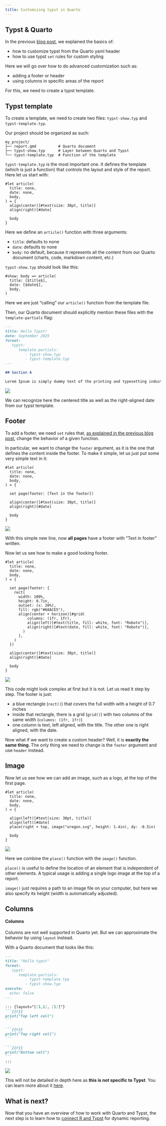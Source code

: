 ```yaml
---
title: Customizing typst in Quarto
---
```


## Typst & Quarto

In the previous [blog post](#), we explained the basics of:

* how to customize typst from the Quarto yaml header
* how to use typst `set` rules for custom styling

Here we will go over how to do advanced customization such as:

* adding a footer or header
* using columns in specific areas of the report

For this, we need to create a typst template.

## Typst template

To create a template, we need to create two files: `typst-show.typ` and `typst-template.typ`.

Our project should be organized as such:

```
my_project/
├── report.qmd          # Quarto document
├── typst-show.typ      # Layer between Quarto and Typst
└── typst-template.typ  # Function of the template
```

`typst-template.typ` is the most important one. It defines the template (which is just a function) that controls the layout and style of the report. Here let us start with:

```.typ
#let article(
  title: none,
  date: none,
  body,
) = {
  align(center)[#text(size: 30pt, title)]
  align(right)[#date]

  body
}
```

Here we define an `article()` function with three arguments:

* `title`: defaults to none
* `date`: defaults to none
* `body`: no default, because it represents all the content from our Quarto document (charts, code, markdown content, etc.)

`typst-show.typ` should look like this:

```.typ
#show: body => article(
  title: [$title$],
  date: [$date$],
  body,
)
```

Here we are just "calling" our `article()` function from the template file.

Then, our Quarto document should explicitly mention these files with the `template-partials` flag:

````md
---
title: Hello Typst!
date: September 2025
format:
   typst:
      template-partials: 
         - typst-show.typ
         - typst-template.typ
---

## Section A

Lorem Ipsum is simply dummy text of the printing and typesetting industry.
````

![](example-1.png)

We can recognize here the centered title as well as the right-aligned date from our typst template.

## Footer

To add a footer, we need `set` rules that, [as explained in the previous blog post](#), change the behavior of a given function.

In particular, we want to change the `footer` argument, as it is the one that defines the content inside the footer. To make it simple, let us just put some very simple text in it:

```.typ
#let article(
  title: none,
  date: none,
  body,
) = {

  set page(footer: [Text in the footer])

  align(center)[#text(size: 30pt, title)]
  align(right)[#date]

  body
}
```

![](example-2.png)

With this simple new line, now **all pages** have a footer with "Text in footer" written.

Now let us see how to make a good looking footer.

```.typ
#let article(
  title: none,
  date: none,
  body,
) = {
  
  set page(footer: {
    rect(
      width: 100%,
      height: 0.7in,
      outset: (x: 20%),
      fill: rgb("#68ACE5"),
      align(center + horizon)[#grid(
          columns: (1fr, 1fr),
          align(left)[#text(title, fill: white, font: "Roboto")],
          align(right)[#text(date, fill: white, font: "Roboto")],
        )
      ],
    )
  })

  align(center)[#text(size: 30pt, title)]
  align(right)[#date]

  body
}
```

![](example-3.png)

This code might look complex at first but it is not. Let us read it step by step. The footer is just:

* a blue rectangle (`rect()`) that covers the full width with a height of 0.7 inches
* inside that rectangle, there is a grid (`grid()`) with two columns of the same width (`columns: (1fr, 1fr)`)
* one column is text, left aligned, with the title. The other one is right aligned, with the date.

Now what if we want to create a custom header? Well, it is **exactly the same thing**. The only thing we need to change is the `footer` argument and use `header` instead.

## Image

Now let us see how we can add an image, such as a logo, at the top of the first page.

```.typ
#let article(
  title: none,
  date: none,
  body,
) = {

  align(left)[#text(size: 30pt, title)]
  align(left)[#date]
  place(right + top, image("oregon.svg", height: 1.4in), dy: -0.5in)

  body
}
```

![](example-4.png)

Here we combine the `place()` function with the `image()` function.

`place()` is useful to define the location of an element that is independent of other elements. A typical usage is adding a single logo image at the top of a report.

`image()` just requires a path to an image file on your computer, but here we also specify its height (width is automatically adjusted).

## Columns

#### Columns

Columns are not well supported in Quarto yet. But we can approximate the behavior by using `layout` instead.

With a Quarto document that looks like this:

````md
---
title: "Hello typst"
format:
   typst:
      template-partials:
         - typst-template.typ
         - typst-show.typ
execute:
  echo: false
---

::: {layout="[[1,1], [1]]"}
```{{r}}
print("Top left cell")
```

```{{r}}
print("Top right cell")
```

```{{r}}
print("Bottom cell")
```
:::
````

![](example-5.png)

This will not be detailed in depth here as **this is not specific to Typst**. You can learn more about it [here](https://quarto.org/docs/authoring/figures.html).

## What is next?

Now that you have an overview of how to work with Quarto and Typst, the next step is to learn how to [connect R and Typst](#) for dynamic reporting.
